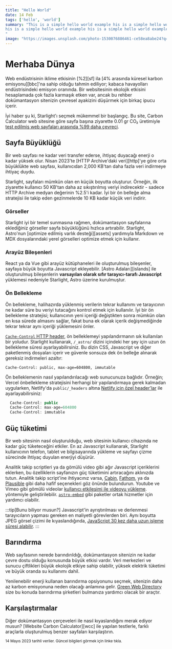 ```yaml
---
title: "Hello World"
date: 14 Feb
tags: ['hello', 'world']
summary: "This is a simple hello world example his is a simple hello world example his is a simple hello world example
his is a simple hello world example his is a simple hello world example his is a simple hello world example
"
image: "https://images.unsplash.com/photo-1530076886461-ce58ea8abe24?q=80&w=2071&auto=format&fit=crop&ixlib=rb-4.0.3&ixid=M3wxMjA3fDB8MHxwaG90by1wYWdlfHx8fGVufDB8fHx8fA%3D%3D"
---
```


# Merhaba Dünya

Web endüstrisinin iklime etkisinin [%2][sf] ila [4% arasında küresel karbon emisyonu][bbc]'na sahip olduğu tahmin ediliyor; kabaca havayolları endüstrisindeki emisyon oranında.
Bir websitesinin ekolojik etkisini hesaplamada çok fazla karmaşık etken var, ancak bu rehber dokümantasyon sitenizin çevresel ayakizini düşürmek için birkaç ipucu içerir.

İyi haber şu ki, Starlight'ı seçmek mükemmel bir başlangıç.
Bu site, Carbon Calculator web sitesine göre sayfa başına ziyarette 0.01 gr CO₂ üretimiyle [test edilmiş web sayfaları arasında %99 daha çevreci][sl-carbon].

## Sayfa Büyüklüğü

Bir web sayfası ne kadar veri transfer ederse, ihtiyaç duyacağı enerji o kadar yüksek olur.
Nisan 2023'te [HTTP Archive'daki veri][http]'ye göre orta büyüklükte web sayfası, kullanıcıdan 2,000 KB'tan daha fazla veri indirmeye ihtiyaç duydu.

Starlight, sayfaları mümkün olan en küçük boyutta oluşturur.
Örneğin, ilk ziyarette kullanıcı 50 KB'tan daha az sıkıştırılmış veriyi indirecektir - sadece HTTP Archive medyan değerinin %2.5'i kadar.
İyi bir ön belleğe alma stratejisi ile takip eden gezinmelerde 10 KB kadar küçük veri indirir.

### Görseller

Starlight iyi bir temel sunmasına rağmen, dokümantasyon sayfalarına eklediğiniz görseller sayfa büyüklüğünü hızlıca artırabilir.
Starlight, Astro'nun [optimize edilmiş varlık desteği][assets] yardımıyla Markdown ve MDX dosyalarındaki yerel görselleri optimize etmek için kullanır.

### Arayüz Bileşenleri

React ya da Vue gibi arayüz kütüphaneleri ile oluşturulmuş bileşenler, sayfaya büyük boyutta Javascript ekleyebilir.
[Astro Adaları][islands] ile oluşturulmuş bileşenlerin **varsayılan olarak sıfır tarayıcı-tarafı Javascript** yüklemesi nedeniyle Starlight, Astro üzerine kurulmuştur.

### Ön Bellekleme

Ön bellekleme, halihazırda yüklenmiş verilerin tekrar kullanımı ve tarayıcının ne kadar süre bu veriyi tutacağını kontrol etmek için kullanılır.
İyi bir ön bellekleme stratejisi; kullanıcının yeni içeriği değiştikten sonra mümkün olan en kısa sürede almasını sağlar, fakat buna ek olarak içerik değişmediğinde tekrar tekrar aynı içeriği yüklemesini önler.

[`Cache-Control` HTTP header][cache], ön belleklemeyi yapılandırmanın sık kullanılan bir yoludur.
Starlight kullanarak, `/_astro/` dizini içindeki her şey için uzun ön bellekleme süresi ayarlayabilirsiniz.
Bu dizin CSS, Javascript ve diğer paketlenmiş dosyaları içerir ve güvenle sonsuza dek ön belleğe alınarak gereksiz indirmeleri azaltır:

```
Cache-Control: public, max-age=604800, immutable
```

Ön belleklemenin nasıl yapılandırılacağı web sunucunuza bağlıdır. Örneğin; Vercel önbellekleme stratejisini herhangi bir yapılandırmaya gerek kalmadan uygularken, Netlify'da `public/_headers` altına [Netlify için özel header'lar][ntl-headers] ile ayarlayabilirsiniz:

```javascript
  Cache-Control: public
  Cache-Control: max-age=604800
  Cache-Control: immutable
```

[cache]: https://csswizardry.com/2019/03/cache-control-for-civilians/
[ntl-headers]: https://docs.netlify.com/routing/headers/

## Güç tüketimi

Bir web sitesinin nasıl oluşturulduğu, web sitesinin kullanıcı cihazında ne kadar güç tüketeceğini etkiler.
En az Javascript kullanarak, Starlight kullanıcının telefon, tablet ve bilgisayarında yükleme ve sayfayı çizme sürecinde ihtiyaç duyulan enerjiyi düşürür.

Analitik takip scriptleri ya da gömülü video gibi ağır Javascript içeriklerini eklerken, bu özelliklerin sayfanızın güç tüketimini artıracağını aklınızda tutun.
Analitik takip script'ine ihtiyacınız varsa, [Cabin][cabin], [Fathom][fathom], ya da [Plausible][plausible] gibi daha hafif seçenekleri göz önünde bulundurun.
Youtube ve Vimeo gibi gömülü videolar [kullanıcı etkileşimi ile videoyu yükleme][lazy-video]. yöntemiyle geliştirilebilir.
[`astro-embed`][embed] gibi paketler ortak hizmetler için yardımcı olabilir.

:::tip[Bunu biliyor musun?]
Javascript'in ayrıştırılması ve derlenmesi tarayıcıların yapması gereken en maliyetli görevlerden biri.
Aynı boyutta JPEG görsel çizimi ile kıyaslandığında, [JavaScript 30 kez daha uzun işleme süresi alabilir][cost-of-js].
:::

[cabin]: https://withcabin.com/
[fathom]: https://usefathom.com/
[plausible]: https://plausible.io/
[lazy-video]: https://web.dev/iframe-lazy-loading/
[embed]: https://www.npmjs.com/package/astro-embed
[cost-of-js]: https://medium.com/dev-channel/the-cost-of-javascript-84009f51e99e

## Barındırma

Web sayfasının nerede barındırıldığı, dokümantasyon sitenizin ne kadar çevre dostu olduğu konusunda büyük etkisi vardır.
Veri merkezleri ve sunucu çiftlikleri büyük ekolojik etkiye sahip olabilir, yüksek elektrik tüketimi ve büyük oranda su kullanımı dahil.

Yenilenebilir enerji kullanan barındırma opsiyonunu seçmek, sitenizin daha az karbon emisyonuna neden olacağı anlamına gelir. [Green Web Directory][gwb] size bu konuda barındırma şirketleri bulmanıza yardımcı olacak bir araçtır.

[gwb]: https://www.thegreenwebfoundation.org/directory/

## Karşılaştırmalar

Diğer dokümantasyon çerçeveleri ile nasıl kıyaslandığını merak ediyor musun?
[Website Carbon Calculator][wcc] ile yapılan testlerle, farklı araçlarla oluşturulmuş benzer sayfaları karşılaştırın.




<small>14 Mayıs 2023 tarihli veriler. Güncel bilgileri görmek için linke tıkla.</small>

[sl-carbon]: https://www.websitecarbon.com/website/starlight-astro-build-getting-started/
[vp-carbon]: https://www.websitecarbon.com/website/vitepress-dev-guide-what-is-vitepress/
[dc-carbon]: https://www.websitecarbon.com/website/docus-dev-introduction-getting-started/
[sx-carbon]: https://www.websitecarbon.com/website/sphinx-doc-org-en-master-usage-quickstart-html/
[mk-carbon]: https://www.websitecarbon.com/website/mkdocs-org-getting-started/
[nx-carbon]: https://www.websitecarbon.com/website/nextra-site-docs-docs-theme-start/
[dy-carbon]: https://www.websitecarbon.com/website/docsify-js-org/
[ds-carbon]: https://www.websitecarbon.com/website/docusaurus-io-docs/
[rtd-carbon]: https://www.websitecarbon.com/website/docs-readthedocs-io-en-stable-index-html/
[gb-carbon]: https://www.websitecarbon.com/website/docs-gitbook-com/

